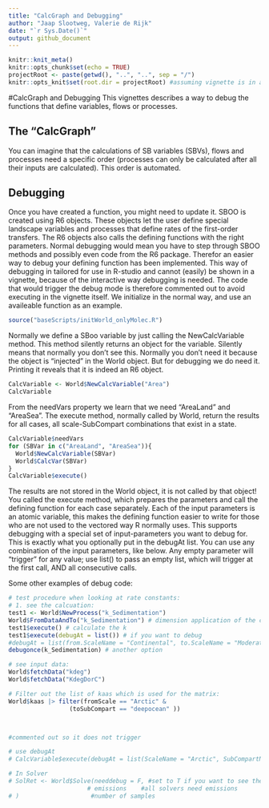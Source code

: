 ```yaml
---
title: "CalcGraph and Debugging"
author: "Jaap Slootweg, Valerie de Rijk"
date: "`r Sys.Date()`"
output: github_document
---
```


```r
knitr::knit_meta()
knitr::opts_chunk$set(echo = TRUE)
projectRoot <- paste(getwd(), "..", "..", sep = "/")
knitr::opts_knit$set(root.dir = projectRoot) #assuming vignette is in a direct subfolder of the project
```

#CalcGraph and Debugging This vignettes describes a way to debug the functions that define variables, flows or processes.

## The "CalcGraph"

You can imagine that the calculations of SB variables (SBVs), flows and processes need a specific order (processes can only be calculated after all their inputs are calculated).
This order is automated.

## Debugging

Once you have created a function, you might need to update it.
SBOO is created using R6 objects.
These objects let the user define special landscape variables and processes that define rates of the first-order transfers.
The R6 objects also calls the defining functions with the right parameters.
Normal debugging would mean you have to step through SBOO methods and possibly even code from the R6 package.
Therefor an easier way to debug your defining function has been implemented.
This way of debugging in tailored for use in R-studio and cannot (easily) be shown in a vignette, because of the interactive way debugging is needed.
The code that would trigger the debug mode is therefore commented out to avoid executing in the vignette itself.
We initialize in the normal way, and use an availeable function as an example.

```r
source("baseScripts/initWorld_onlyMolec.R")
```

Normally we define a SBoo variable by just calling the NewCalcVariable method.
This method silently returns an object for the variable.
Silently means that normally you don't see this.
Normally you don't need it because the object is "injected" in the World object.
But for debugging we do need it.
Printing it reveals that it is indeed an R6 object.

```r
CalcVariable <- World$NewCalcVariable("Area")
CalcVariable
```

From the needVars property we learn that we need "AreaLand" and "AreaSea".
The execute method, normally called by World, return the results for all cases, all scale-SubCompart combinations that exist in a state.

```r
CalcVariable$needVars
for (SBVar in c("AreaLand", "AreaSea")){
  World$NewCalcVariable(SBVar)
  World$CalcVar(SBVar)
}
CalcVariable$execute()
```

The results are not stored in the World object, it is not called by that object!
You called the execute method, which prepares the parameters and call the defining function for each case separately.
Each of the input parameters is an atomic variable, this makes the defining function easier to write for those who are not used to the vectored way R normally uses.
This supports debugging with a special set of input-parameters you want to debug for.
This is exactly what you optionally put in the debugAt list.
You can use any combination of the input parameters, like below.
Any empty parameter will "trigger" for any value; use list() to pass an empty list, which will trigger at the first call, AND all consecutive calls.

Some other examples of debug code:

```r

# test procedure when looking at rate constants:
# 1. see the calcuation:
test1 <- World$NewProcess("k_Sedimentation")
World$FromDataAndTo("k_Sedimentation") # dimension application of the calculation
test1$execute() # calculate the k
test1$execute(debugAt = list()) # if you want to debug
#debugAt = list(from.ScaleName = "Continental", to.ScaleName = "Moderate", from.SubCompartName = "sea")) 
debugonce(k_Sedimentation) # another option

# see input data:
World$fetchData("kdeg")
World$fetchData("KdegDorC")

# Filter out the list of kaas which is used for the matrix:
World$kaas |> filter(fromScale == "Arctic" &  
                 (toSubCompart == "deepocean" )) 



#commented out so it does not trigger 

# use debugAt 
# CalcVariable$execute(debugAt = list(ScaleName = "Arctic", SubCompartName = "deepocean"))

# In Solver
# SolRet <- World$Solve(needdebug = F, #set to T if you want to see the solver at work
                      # emissions    #all solvers need emissions
# )                    #number of samples
  

```
